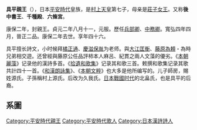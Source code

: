 {{unreferenced|time=2017-02-27T17:34:16+00:00}}
'''具平親王'''（{{bd|964年|8月4日|1009年|8月21日}}），日本[[平安時代|平安時代]]皇族，是[[村上天皇|村上天皇]]第七子，母亲是[[莊子女王|莊子女王]]。又称'''後中書王'''、'''千種殿'''、'''六條宮'''。

康保二年，封親王。貞元二年八月十一，元服。歷任[[兵部卿|兵部卿]]、[[中務卿|中務卿]]。寬弘四年四月，晉正二品。康保二年去世。享年四十六。

具平擅长詩文，小时候拜[[橘正通|橘正通]]、[[慶滋保胤|慶滋保胤]]为老师。與[[大江匡衡|大江匡衡]]、[[藤原為頼|藤原為頼]]・為時兄弟相交遊。还曾經與藤原公任品評柿本人麻呂、紀貫之兩人文藻的優劣。《[[本朝麗藻|本朝麗藻]]》记录他的漢詩多首。《[[拾遺和歌集|拾遺和歌集]]》记录其和歌三首。敕撰和歌集记录其歌共計四十一首。《[[和漢朗詠集|和漢朗詠集]]》、《[[本朝文粹|本朝文粹]]》也大多是他所编写的。儿子師房，賜姓源氏。子孫稱村上源氏。后改为久我氏。[[日本戰國时代|日本戰國时代]]的北畠氏，也是具平的后裔。

==系圖==
{{日本皇室平安中期}}

[[Category:平安時代親王|Category:平安時代親王]]
[[Category:平安時代歌人|Category:平安時代歌人]]
[[Category:日本漢詩詩人|Category:日本漢詩詩人]]